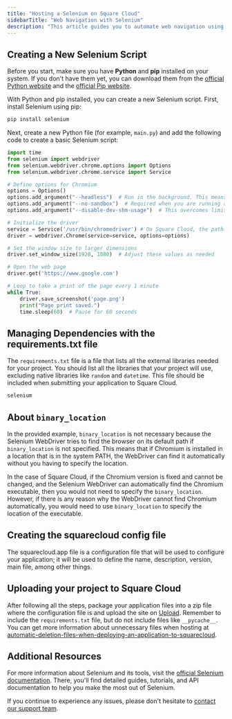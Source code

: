 ```yaml
---
title: "Hosting a Selenium on Square Cloud"
sidebarTitle: "Web Navigation with Selenium"
description: "This article guides you to automate web navigation using Selenium and Chromium on Square Cloud."
---
```


## Creating a New Selenium Script

Before you start, make sure you have **Python** and **pip** installed on your system. If you don't have them yet, you can download them from the [official Python website](https://www.python.org/) and the [official Pip website](https://pypi.org/).

With Python and pip installed, you can create a new Selenium script. First, install Selenium using pip:

```bash
pip install selenium
```

Next, create a new Python file (for example, `main.py`) and add the following code to create a basic Selenium script:

```python
import time
from selenium import webdriver
from selenium.webdriver.chrome.options import Options
from selenium.webdriver.chrome.service import Service

# Define options for Chromium
options = Options()
options.add_argument("--headless")  # Run in the background. This means that the browser runs without opening a browser window.
options.add_argument("--no-sandbox")  # Required when you are running as root. This allows Selenium to start in a user-unsupported environment.
options.add_argument("--disable-dev-shm-usage")  # This overcomes limitations when dealing with elements on large pages.

# Initialize the driver
service = Service('/usr/bin/chromedriver') # On Square Cloud, the path to the Chromium driver is '/usr/bin/chromedriver'
driver = webdriver.Chrome(service=service, options=options)

# Set the window size to larger dimensions
driver.set_window_size(1920, 1080)  # Adjust these values as needed

# Open the web page
driver.get('https://www.google.com')

# Loop to take a print of the page every 1 minute
while True:
    driver.save_screenshot('page.png')
    print("Page print saved.")
    time.sleep(60)  # Pause for 60 seconds
```

## Managing Dependencies with the requirements.txt file

The `requirements.txt` file is a file that lists all the external libraries needed for your project. You should list all the libraries that your project will use, excluding native libraries like `random` and `datetime`. This file should be included when submitting your application to Square Cloud.

```txt requirements.txt
selenium
```

## About `binary_location`

In the provided example, `binary_location` is not necessary because the Selenium WebDriver tries to find the browser on its default path if `binary_location` is not specified. This means that if Chromium is installed in a location that is in the system PATH, the WebDriver can find it automatically without you having to specify the location.

In the case of Square Cloud, if the Chromium version is fixed and cannot be changed, and the Selenium WebDriver can automatically find the Chromium executable, then you would not need to specify the `binary_location`. However, if there is any reason why the WebDriver cannot find Chromium automatically, you would need to use `binary_location` to specify the location of the executable.

## Creating the squarecloud config file

<Card title="Learn about: how to make the configuration file for Square Cloud." icon="link" href="https://docs.squarecloud.app/articles/how-to-create-your-squarecloud-configuration-file">
The squarecloud.app file is a configuration file that will be used to configure your application; it will be used to define the name, description, version, main file, among other things.
</Card>

## Uploading your project to Square Cloud

After following all the steps, package your application files into a zip file where the configuration file is and upload the site on [Upload](https://squarecloud.app/dashboard/upload). Remember to include the `requirements.txt` file, but do not include files like `__pycache__`. You can get more information about unnecessary files when hosting at [automatic-deletion-files-when-deploying-an-application-to-squarecloud](https://docs.squarecloud.app/faqs/automatic-deletion-files-when-deploying-an-application-to-squarecloud).

## Additional Resources

For more information about Selenium and its tools, visit the [official Selenium documentation](https://www.selenium.dev/pt-br/documentation/webdriver/getting_started/). There, you'll find detailed guides, tutorials, and API documentation to help you make the most out of Selenium.

If you continue to experience any issues, please don't hesitate to [contact our support team](/company/support).